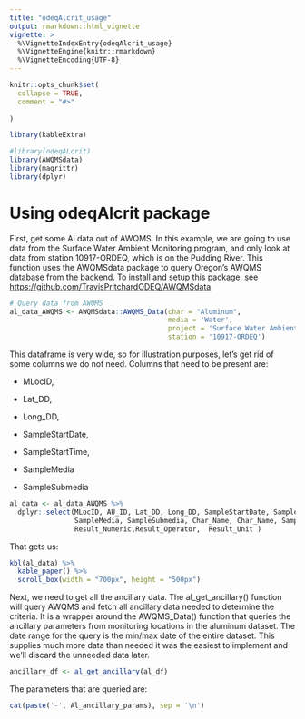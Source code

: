 ```yaml
---
title: "odeqAlcrit_usage"
output: rmarkdown::html_vignette
vignette: >
  %\VignetteIndexEntry{odeqAlcrit_usage}
  %\VignetteEngine{knitr::rmarkdown}
  %\VignetteEncoding{UTF-8}
---
```


```r
knitr::opts_chunk$set(
  collapse = TRUE,
  comment = "#>"
  
)

library(kableExtra)
```

```r
#library(odeqALcrit)
library(AWQMSdata)
library(magrittr)
library(dplyr)
```

# Using odeqAlcrit package

First, get some Al data out of AWQMS. In this example, we are going to use data from the Surface Water Ambient Monitoring program, and only look at data from station 10917-ORDEQ, which is on the Pudding River. This function uses the AWQMSdata package to query Oregon's AWQMS database from the backend. To install and setup this package, see <https://github.com/TravisPritchardODEQ/AWQMSdata>

```r
# Query data from AWQMS
al_data_AWQMS <- AWQMSdata::AWQMS_Data(char = "Aluminum",
                                       media = 'Water',
                                       project = 'Surface Water Ambient Monitoring',
                                       station = '10917-ORDEQ')


```

This dataframe is very wide, so for illustration purposes, let's get rid of some columns we do not need. Columns that need to be present are:

-   MLocID,

-   Lat_DD,

-   Long_DD,

-   SampleStartDate,

-   SampleStartTime,

-   SampleMedia

-   SampleSubmedia

```r
al_data <- al_data_AWQMS %>%
  dplyr::select(MLocID, AU_ID, Lat_DD, Long_DD, SampleStartDate, SampleStartTime,
                SampleMedia, SampleSubmedia, Char_Name, Char_Name, Sample_Fraction,
                Result_Numeric,Result_Operator,  Result_Unit )
```

That gets us:

```r

kbl(al_data) %>%
  kable_paper() %>%
  scroll_box(width = "700px", height = "500px")

```

Next, we need to get all the ancillary data. The al_get_ancillary() function will query AWQMS and fetch all ancillary data needed to determine the criteria. It is a wrapper around the AWQMS_Data() function that queries the ancillary parameters from monitoring locations in the aluminum dataset. The date range for the query is the min/max date of the entire dataset. This supplies much more data than needed it was the easiest to implement and we'll discard the unneeded data later.

```r
ancillary_df <- al_get_ancillary(al_df)

```

The parameters that are queried are:

```r
cat(paste('-', Al_ancillary_params), sep = '\n')


```

\
